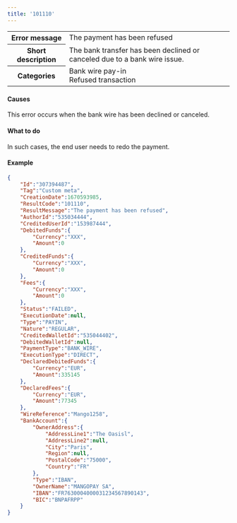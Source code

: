 ---
title: '101110'  
---
  
<table>
    <tbody>
        <tr>
            <th class="header"><strong>Error message</strong></th>
            <td class="table-content">The payment has been refused</td>
        </tr>
        <tr>
            <th class="header"><strong>Short description</strong></th>
            <td class="table-content">The bank transfer has been declined or canceled due to a bank wire issue.</td>
        </tr>
        <tr>
            <th class="header"><strong>Categories</strong></th>
            <td class="table-content">  
<div class="label">Bank wire pay-in</div>  
<div class="label">Refused transaction</div>
</td>
        </tr>
    </tbody>
</table>  

#### Causes  

This error occurs when the bank wire has been declined or canceled.  

#### What to do  

In such cases, the end user needs to redo the payment.  

#### Example  
```json API Response
{
    "Id":"307394487",
    "Tag":"Custom meta",
    "CreationDate":1670593985,
    "ResultCode":"101110",
    "ResultMessage":"The payment has been refused",
    "AuthorId":"535034444",
    "CreditedUserId":"153987444",
    "DebitedFunds":{
        "Currency":"XXX",
        "Amount":0
    },
    "CreditedFunds":{
        "Currency":"XXX",
        "Amount":0
    },
    "Fees":{
        "Currency":"XXX",
        "Amount":0
    },
    "Status":"FAILED",
    "ExecutionDate":null,
    "Type":"PAYIN",
    "Nature":"REGULAR",
    "CreditedWalletId":"535044402",
    "DebitedWalletId":null,
    "PaymentType":"BANK_WIRE",
    "ExecutionType":"DIRECT",
    "DeclaredDebitedFunds":{
        "Currency":"EUR",
        "Amount":335145
    },
    "DeclaredFees":{
        "Currency":"EUR",
        "Amount":77345
    },
    "WireReference":"Mango1258",
    "BankAccount":{
        "OwnerAddress":{
            "AddressLine1":"The Oasisl",
            "AddressLine2":null,
            "City":"Paris",
            "Region":null,
            "PostalCode":"75000",
            "Country":"FR"
        },
        "Type":"IBAN",
        "OwnerName":"MANGOPAY SA",
        "IBAN":"FR7630004000031234567890143",
        "BIC":"BNPAFRPP"
    }
}
```